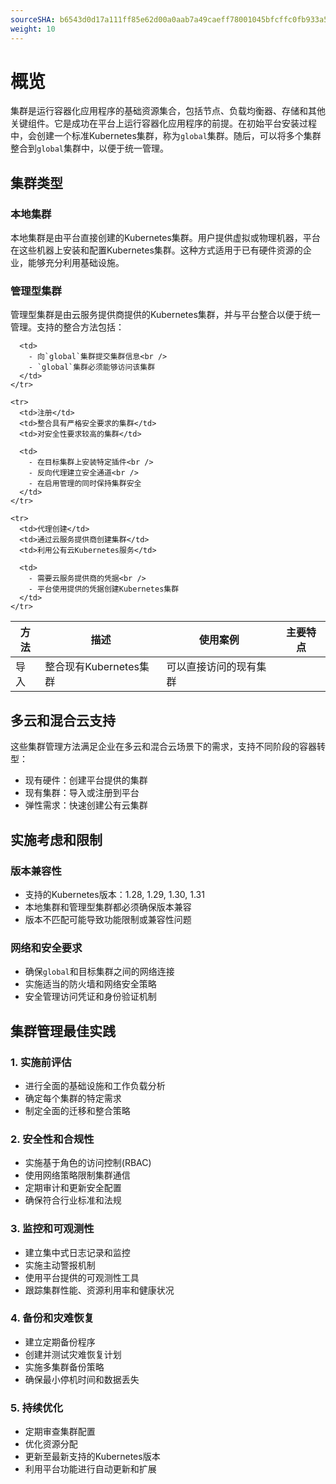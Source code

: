 ```yaml
---
sourceSHA: b6543d0d17a111ff85e62d00a0aab7a49caeff78001045bfcffc0fb933a5645c
weight: 10
---
```


# 概览

集群是运行容器化应用程序的基础资源集合，包括节点、负载均衡器、存储和其他关键组件。它是成功在平台上运行容器化应用程序的前提。在初始平台安装过程中，会创建一个标准Kubernetes集群，称为`global`集群。随后，可以将多个集群整合到`global`集群中，以便于统一管理。

## 集群类型

### 本地集群

本地集群是由平台直接创建的Kubernetes集群。用户提供虚拟或物理机器，平台在这些机器上安装和配置Kubernetes集群。这种方式适用于已有硬件资源的企业，能够充分利用基础设施。

### 管理型集群

管理型集群是由云服务提供商提供的Kubernetes集群，并与平台整合以便于统一管理。支持的整合方法包括：

<table>
  <thead>
    <tr>
      <th style={{ whiteSpace: 'nowrap' }}>方法</th>
      <th>描述</th>
      <th>使用案例</th>
      <th>主要特点</th>
    </tr>
  </thead>

  <tbody>
    <tr>
      <td>导入</td>
      <td>整合现有Kubernetes集群</td>
      <td>可以直接访问的现有集群</td>

      <td>
        - 向`global`集群提交集群信息<br />
        - `global`集群必须能够访问该集群
      </td>
    </tr>

    <tr>
      <td>注册</td>
      <td>整合具有严格安全要求的集群</td>
      <td>对安全性要求较高的集群</td>

      <td>
        - 在目标集群上安装特定插件<br />
        - 反向代理建立安全通道<br />
        - 在启用管理的同时保持集群安全
      </td>
    </tr>

    <tr>
      <td>代理创建</td>
      <td>通过云服务提供商创建集群</td>
      <td>利用公有云Kubernetes服务</td>

      <td>
        - 需要云服务提供商的凭据<br />
        - 平台使用提供的凭据创建Kubernetes集群
      </td>
    </tr>
  </tbody>
</table>

## 多云和混合云支持

这些集群管理方法满足企业在多云和混合云场景下的需求，支持不同阶段的容器转型：

- 现有硬件：创建平台提供的集群
- 现有集群：导入或注册到平台
- 弹性需求：快速创建公有云集群

## 实施考虑和限制

### 版本兼容性

- 支持的Kubernetes版本：1.28, 1.29, 1.30, 1.31
- 本地集群和管理型集群都必须确保版本兼容
- 版本不匹配可能导致功能限制或兼容性问题

### 网络和安全要求

- 确保`global`和目标集群之间的网络连接
- 实施适当的防火墙和网络安全策略
- 安全管理访问凭证和身份验证机制

## 集群管理最佳实践

### 1. 实施前评估

- 进行全面的基础设施和工作负载分析
- 确定每个集群的特定需求
- 制定全面的迁移和整合策略

### 2. 安全性和合规性

- 实施基于角色的访问控制(RBAC)
- 使用网络策略限制集群通信
- 定期审计和更新安全配置
- 确保符合行业标准和法规

### 3. 监控和可观测性

- 建立集中式日志记录和监控
- 实施主动警报机制
- 使用平台提供的可观测性工具
- 跟踪集群性能、资源利用率和健康状况

### 4. 备份和灾难恢复

- 建立定期备份程序
- 创建并测试灾难恢复计划
- 实施多集群备份策略
- 确保最小停机时间和数据丢失

### 5. 持续优化

- 定期审查集群配置
- 优化资源分配
- 更新至最新支持的Kubernetes版本
- 利用平台功能进行自动更新和扩展
